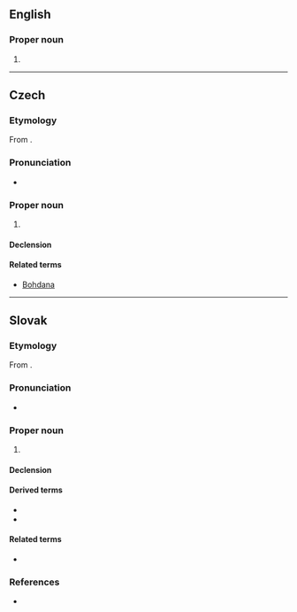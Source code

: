 ==English==

===Proper noun===
{{en-proper noun}}

# {{alternative form of|Bogdan|lang=en}}

----

==Czech==
{{wikipedia|lang=cs}}

===Etymology===
From {{inh|cs|sla-pro|*Bogъdanъ}}.

===Pronunciation===
* {{cs-IPA}}

===Proper noun===
{{cs-proper noun|g=m}}

# {{given name|male|lang=cs}}

====Declension====
{{cs-decl-noun
|Bohdan|Bohdana|Bohdanovi|Bohdana|Bohdane|Bohdanovi|Bohdanem
|Bohdani, Bohdanové|Bohdanů|Bohdanům|Bohdany|Bohdani, Bohdanové|Bohdanech|Bohdany
}}

====Related terms====
* [[Bohdana]]

----

==Slovak==
{{wikipedia|lang=sk}}

===Etymology===
From {{inh|sk|sla-pro|*Bogъdanъ}}.

===Pronunciation===
* {{IPA|/ˈbɔɦdan/|lang=sk}}

===Proper noun===
{{sk-proper noun|g=m|gen=Bohdana|pl=Bohdanovia|decl=chlap}}

# {{given name|male|lang=sk}}

====Declension====
{{sk-decl-noun|Bohdan|Bohdana|Bohdanovi|Bohdana|Bohdanovi|Bohdanom|Bohdanovia|Bohdanov|Bohdanom|Bohdanov|Bohdanoch|Bohdanmi}}

====Derived terms====
* {{l|sk|Božo}}
* {{l|sk|Bohdanko}}

====Related terms====
* {{l|sk|Bohdana}}

===References===
* {{R:SDK}}